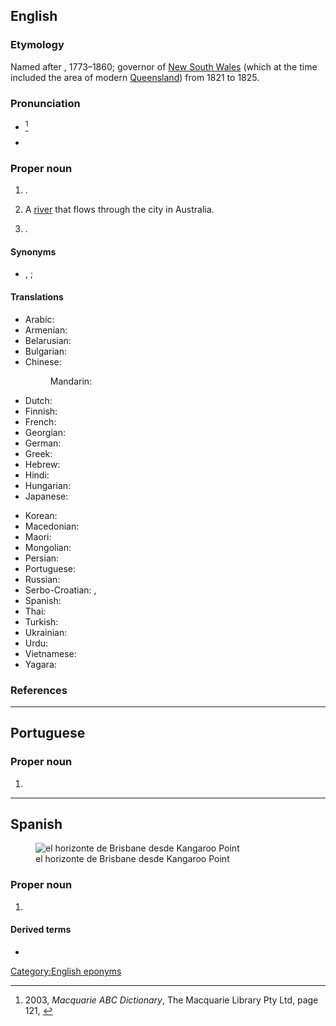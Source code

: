 ==English==
{{wikipedia}}
{{wikipedia|Brisbane River}}

===Etymology===
Named after {{w|Sir Thomas Brisbane}}, 1773–1860; governor of [[New South Wales]] (which at the time included the area of modern [[Queensland]]) from 1821 to 1825.

===Pronunciation===
* {{IPA|en|/ˈbɹɪzbən/}} <ref>2003, ''Macquarie ABC Dictionary'', The Macquarie Library Pty Ltd, page 121, {{ISBN|1-876429-37-2}}</ref>
* {{audio|en|En-au-Brisbane.oga|Audio (AUS)}}

===Proper noun===
{{en-proper noun}}

# {{place|en|large city/capital city|s/Queensland|c/Australia}}.
# A [[river]] that flows through the city in Australia.
# {{place|en|city|co/San Mateo County|s/California|c/USA}}.

====Synonyms====
* {{sense|Australian city|informal}} {{l|en|Brissie}}, {{l|en|Brizzie}}; {{q|jocular}} {{l|en|Brisvegas}}

====Translations====
{{trans-top|Capital of Queensland, Australia}}
* Arabic: {{t|ar|بْرِيزْبِين|m|tr=brīzbin}}
* Armenian: {{t+|hy|Բրիսբեն|sc=Armn}}
* Belarusian: {{t|be|Бры́сбен|m}}
* Bulgarian: {{t|bg|Бри́збейн|m}}
* Chinese:
*: Mandarin: {{t+|cmn|布里斯班|tr=Bùlǐsībān|sc=Hani}}
* Dutch: {{t+|nl|Brisbane}}
* Finnish: {{t+|fi|Brisbane}}
* French: {{t+|fr|Brisbane|m}}
* Georgian: {{t|ka|ბრიზბენი|sc=Geor}}
* German: {{t+|de|Brisbane|n}}
* Greek: {{t|el|Μπρίσμπεϊν|n|sc=Grek}}
* Hebrew: {{t|he|בריזביין}}
* Hindi: {{t|hi|ब्रिस्बेन}}
* Hungarian: {{t|hu|Brisbane}}
* Japanese: {{t|ja|ブリスベン|tr=Burisuben}}
{{trans-mid}}
* Korean: {{t|ko|^브리즈번}}
* Macedonian: {{t|mk|Бризбејн|m}}
* Maori: {{t|mi|Piripane}}
* Mongolian: {{t|mn|Брисбэн|sc=Cyrl}}
* Persian: {{t|fa|بریزبن}}
* Portuguese: {{t|pt|Brisbane|f}}
* Russian: {{t+|ru|Бри́сбен|m}}
* Serbo-Croatian: {{t|sh|Бризбејн|m|sc=Cyrl}}, {{t+|sh|Brisbane|m}}
* Spanish: {{t+|es|Brisbane|m}}
* Thai: {{t|th|บริสเบน|tr=brìtbayn}}
* Turkish: {{t|tr|Brisbane}}
* Ukrainian: {{t|uk|Брі́сбен|m}}
* Urdu: {{t|ur|برسبین|tr=brisben}}
* Vietnamese: {{t|vi|Brisbane}}
* Yagara: {{t|yxg|Meanjin}}
{{trans-bottom}}

===References===
<references/>

[[Category:English eponyms]]
{{topics|en|Rivers in Australia}}

----

==Portuguese==

===Proper noun===
{{pt-proper noun|f}}

# {{place|pt|city/state capital|s/Queensland|c/Australia|t1=Brisbane}}

----

==Spanish==
{{wikipedia|lang=es}}
[[File:Skyline of Brisbane viewed from Kangaroo Point, Queensland, November 2019, 01.jpg|thumb|el horizonte de Brisbane desde Kangaroo Point]]

===Proper noun===
{{es-proper noun}}

# {{place|es|capital|s/Queensland|c/Australia|t1=Brisbane}}

====Derived terms====
* {{l|es|brisbanita}}